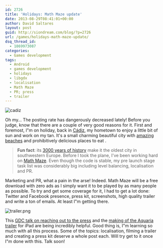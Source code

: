 ```yaml
---
id: 2726
title: 'Holidays: Math Maze update'
date: 2013-08-29T08:41:01+00:00
author: David Saltares
layout: post
guid: http://siondream.com/blog/?p=2726
url: /games/holidays-math-maze-update/
dsq_thread_id:
  - 1869973087
categories:
  - Games development
tags:
  - Android
  - games development
  - holidays
  - libgdx
  - localisation
  - Math Maze
  - PR; press
  - trailer
---
```


![cadiz](/img/math-maze/cadiz.jpg)

Oh my… The posting rate has dangerously decreased lately! Before you judge, know that there are a couple of very good reasons for it. First and foremost, I"m on holiday, back in [Cádiz](http://en.wikipedia.org/wiki/Cadiz), my hometown to enjoy a little bit of sun and work on my tan. It's a small charming beautiful city with [amazing beaches](https://maps.google.com/maps?layer=c&panoid=BoFprbNbSx0AAAQIt_2eBg&cbp=1,5.0402246,,3.0,-8.579989&cbll=0,0) and prohibitively delicious places to eat .

> **Fun fact**: its [3000 years of history](http://www.independent.co.uk/news/world/europe/europes-oldest-city-is-found-394505.html) make it the oldest city in southwestern Europe. Before I took the plane, I've been working hard on [Math Maze](/games/math-maze/ "Math Maze"). Even though the code is stable, my pre launch stage task list was considerably big including level balancing, localisation and PR. 

Marketing and PR, what a pain in the arse! Indeed. Math Maze will be a free download with zero ads as I simply want it to be played by as many people as possible. To try and get some coverage for it, I had to get a lot done: Twitter and Facebook presence, press kit, screenshots, high quality trailer and write a ton of emails. At least I"m getting there.

![trailer.png](/img/math-maze/trailer.png)

This [GDC talk on reaching out to the press](http://www.gamasutra.com/view/news/198381/How_to_talk_to_the_video_game_press_in_2013.php) and the [making of the Aquaria trailer](http://blog.kertgartner.com/2011/09/making-the-aquaria-for-ipad-teaser-trailer/) for iPad are being incredibly helpful. Good thing is, I"m learning so much with all this process. Some of the topics: localisation, filming a trailer and creating a press kit deserve a whole post each. Will try get to it once I"m done with this. Talk soon!